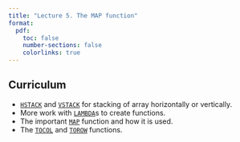 ```yaml
---
title: "Lecture 5. The MAP function"
format:
  pdf:
    toc: false
    number-sections: false
    colorlinks: true
---
```

## Curriculum

* [`HSTACK`](https://exceljet.net/functions/hstack-function) and [`VSTACK`](https://exceljet.net/functions/vstack-function) for stacking of array horizontally or vertically.
* More work with [`LAMBDA`](https://exceljet.net/functions/lambda-function)s to create functions.
* The important [`MAP`](https://exceljet.net/functions/map-function) function and how it is used.
* The [`TOCOL`](https://exceljet.net/functions/tocol-function) and [`TOROW`](https://exceljet.net/functions/torow-function) functions.

